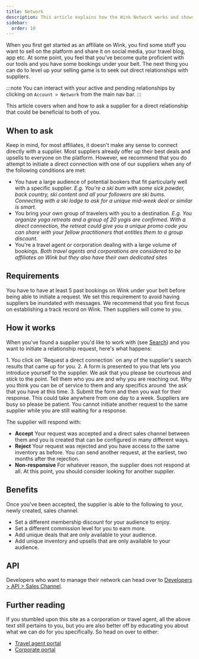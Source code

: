 ```yaml
---
title: Network
description: This article explains how the Wink Network works and shows you how to ask a supplier for a direct relationship.
sidebar:
  order: 10
---
```



When you first get started as an affiliate on Wink, you find some stuff you want to sell on the platform and share it on social media, your travel blog, app etc. 
At some point, you feel that you've become quite proficient with our tools and you have some bookings under your belt. 
The next thing you can do to level up your selling game is to seek out direct relationships with suppliers.

:::note
You can interact with your active and pending relationships by clicking on `Account > Network` from the main nav bar.
:::

This article covers when and how to ask a supplier for a direct relationship that could be beneficial to both of you.

## When to ask

Keep in mind, for most affiliates, it doesn't make any sense to connect directly with a supplier. Most suppliers already offer up their best deals and upsells to everyone on the platform.
However, we recommend that you do attempt to initiate a direct connection with one of our suppliers when any of the following conditions are met:

- You have a large audience of potential bookers that fit particularly well with a specific supplier. 
*E.g. You're a ski bum with some sick powder, back country, ski content and all your followers are ski bums. Connecting with a ski lodge to ask for a unique mid-week deal or similar is smart.*
- You bring your own group of travelers with you to a destination.
*E.g. You organize yoga retreats and a group of 20 yogis are confirmed. With a direct connection, the retreat could give you a unique promo code you can share with your fellow practitioners that entitles them to a group discount.*
- You're a travel agent or corporation dealing with a large volume of bookings.
*Both travel agents and corporations are considered to be affiliates on Wink but they also have their own dedicated sites*

## Requirements

You have to have at least 5 past bookings on Wink under your belt before being able to initiate a request. 
We set this requirement to avoid having suppliers be inundated with messages. We recommend that you first focus on establishing a track record on Wink. Then suppliers will come to you.

## How it works

When you've found a supplier you'd like to work with (see [Search](/studio/search/)) and you want to initiate a relationship request, here's what happens:

<Steps>
1. You click on `Request a direct connection` on any of the supplier's search results that came up for you.
2. A form is presented to you that lets you introduce yourself to the supplier. We ask that you please be courteous and stick to the point. Tell them who you are and why you are reaching out. Why you think you can be of service to them and any specifics around `the ask` that you have at this time.
3. Submit the form and then you wait for their response. This could take anywhere from one day to a week. Suppliers are busy so please be patient. You cannot initiate another request to the same supplier while you are still waiting for a response. 
</Steps>

The supplier will respond with:

- **Accept** Your request was accepted and a direct sales channel between them and you is created that can be configured in many different ways. 
- **Reject** Your request was rejected and you have access to the same inventory as before. You can send another request, at the earliest, two months after the rejection.
- **Non-responsive** For whatever reason, the supplier does not respond at all. At this point, you should consider looking for another supplier.

## Benefits

Once you've been accepted, the supplier is able to the following to your, newly created, sales channel.

- Set a different membership discount for your audience to enjoy.
- Set a different commission level for you to earn more.
- Add unique deals that are only available to your audience.
- Add unique inventory and upsells that are only available to your audience.

## API

Developers who want to manage their network can head over to [Developers > API > Sales Channel](/developers/apis/#sales-channel-api).

## Further reading

If you stumbled upon this site as a corporation or travel agent, all the above text still pertains to you, but you are also better off by educating you about what we can do for you specifically. So head on over to either:

- [Travel agent portal](/travel-agent/what-is-agent/)
- [Corporate portal](/corporate/what-is-group/)